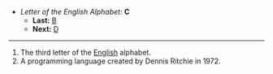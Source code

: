 *''Letter of the English Alphabet:'' '''C'''
**'''Last:''' [[B]]
**'''Next:''' [[D]]
----

#The third letter of the [[English]] alphabet.
#A programming language created by Dennis Ritchie in 1972.